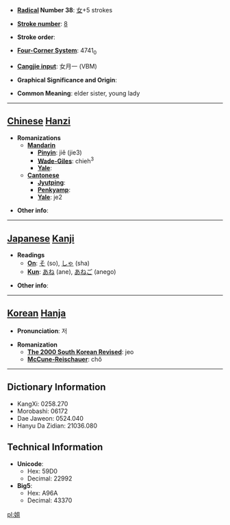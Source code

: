 * '''[[Wiktionary:Chinese radical index| Radical]] Number 38''': [[Wiktionary:Chinese radical index 女|女]]+5 strokes

* '''[[Wiktionary:Chinese total strokes index|Stroke number]]''': [[Wiktionary:Chinese total strokes index 8|8]]

* '''Stroke order''': 

* '''[[Wiktionary:Chinese four corner index|Four-Corner System]]''': 4741<sub>0</sub>

* '''[[Wiktionary:Chinese Cangjie index|Cangjie input]]''': 女月一 (VBM)

* '''Graphical Significance and Origin''': 

* '''Common Meaning''': elder sister, young lady

----

== [[Chinese]] [[Hanzi]] ==

* '''Romanizations'''
** '''[[Mandarin]]'''
*** '''[[Pinyin]]''': jiě (jie3)
*** '''[[Wade-Giles]]''': chieh<sup>3</sup>
*** '''[[Yale]]''': 
** '''[[Cantonese]]'''
*** '''[[Jyutping]]''':
*** '''[[Penkyamp]]''': 
*** '''[[Yale]]''': je2

* '''Other info''': 

----

== [[Japanese]] [[Kanji]] ==

* '''Readings'''
** '''[[On]]''': [[そ]] (so), [[しゃ]] (sha)
** '''[[Kun]]''': [[あね]] (ane), [[あねご]] (anego)

* '''Other info''':  

----

== [[Korean]] [[Hanja]] ==

* '''Pronunciation''': 저

* '''Romanization'''
** '''[[The 2000 South Korean Revised Romanization|The 2000 South Korean Revised]]''': jeo
** '''[[McCune-Reischauer]]''': chŏ

----

== Dictionary Information ==

* KangXi: 0258.270
* Morobashi: 06172
* Dae Jaweon: 0524.040
* Hanyu Da Zidian: 21036.080

== Technical Information ==

* '''Unicode''':
** Hex: 59D0
** Decimal: 22992
* '''Big5''':
** Hex: A96A
** Decimal: 43370

[[pl:姐]]